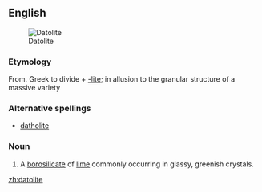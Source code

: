 ==English==
[[Image:Datolite.jpg|thumb|Datolite]]

===Etymology===
From. Greek to divide + [[-lite]]; in allusion to the granular structure of a massive variety

===Alternative spellings===
*[[datholite]]

===Noun===
{{en-noun}}

# {{mineralogy}} A [[borosilicate]] of [[lime]] commonly occurring in glassy, greenish crystals.

[[zh:datolite]]